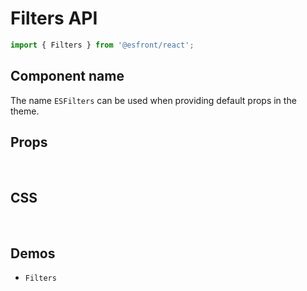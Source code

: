 
<Meta title="Components API/Filters" />

# Filters API

```js
import { Filters } from '@esfront/react';
```

## Component name

The name `ESFilters` can be used when providing default props in the theme.

## Props

<TableInterface name="FiltersProps" variant="props" />

<br />

## CSS

<TableInterface name="FiltersClasses" variant="css" />

<br />

## Demos

<ul>
  <li>
    <LinkTo kind="components-Filters" story="demo">
      <code>Filters</code>
    </LinkTo>
  </li>
</ul>
